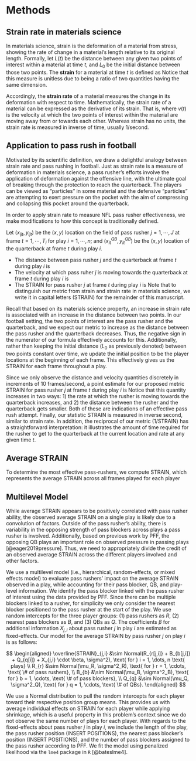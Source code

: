 # Methods {#sec:methods}

## Strain rate in materials science

In materials science, strain is the deformation of a material from stress, showing the rate of change in a material's length relative to its original length.
Formally, let $L(t)$ be the distance between any given two points of interest within a material at time $t$, and $L_0$ be the initial distance between those two points.
The **strain** for a material at time $t$ is defined as 
\begin{equation}
s(t)= \frac{L(t)-L_{0}}{L_{0}}.
\end{equation}
Notice that this measure is unitless due to being a ratio of two quantities having the same dimension.

Accordingly, the **strain rate** of a material measures the change in its deformation with respect to time.
Mathematically, the strain rate of a material can be expressed as the derivative of its strain.
That is,
\begin{equation}
s'(t) = \frac{ds}{dt} = \frac{v(t)}{L_{0}},
\end{equation}
where $v(t)$ is the velocity at which the two points of interest within the material are moving away from or towards each other.
Whereas strain has no units, the strain rate is measured in inverse of time, usually 1/second.

## Application to pass rush in football

Motivated by its scientific definition, we draw a delightful analogy between strain rate and pass rushing in football.
Just as strain rate is a measure of deformation in materials science, a pass rusher's efforts involve the application of deformation against the offensive line, with the ultimate goal of breaking through the protection to reach the quarterback.
The players can be viewed as "particles" in some material and the defensive "particles" are attempting to exert pressure on the pocket with the aim of compressing and collapsing this pocket around the quarterback.

In order to apply strain rate to measure NFL pass rusher effectiveness, we make modifications to how this concept is traditionally defined.

Let $(x_{ijt}, y_{ijt})$ be the $(x, y)$ location on the field of pass rusher $j = 1, \cdots, J$ at frame $t = 1, \cdots, T_i$ for play $i = 1, \cdots, n$; and $(x^{QB}_{it}, y^{QB}_{it})$ be the $(x, y)$ location of the quarterback at frame $t$ during play $i$.

*   The distance between pass rusher $j$ and the quarterback at frame $t$ during play $i$ is 
\begin{equation}
f_{d_{ij}}(t) = \sqrt{(x_{ijt} - x^{QB}_{it})^2 + (y_{ijt} - y^{QB}_{it})^2}.
\end{equation}
*   The velocity at which pass ruher $j$ is moving towards the quarterback at frame $t$ during play $i$ is 
\begin{equation}
f'_{d_{ij}}(t) = \frac{df_{d_{ij}}(t)}{dt}.
\end{equation}
*   The STRAIN for pass rusher $j$ at frame $t$ during play $i$ is 
\begin{equation}
\text{STRAIN}_{ij}(t) = \frac{-f'_{d_{ij}}(t)}{f_{d_{ij}}(t)}.
\end{equation}
Note that to distinguish our metric from strain and strain rate in materials science, we write it in capital letters (STRAIN) for the remainder of this manuscript.

Recall that based on its materials science property, an increase in strain rate is associated with an increase in the distance between two points.
In our football setting, the two points of interest are the pass rusher and the quarterback, and we expect our metric to increase as the distance between the pass rusher and the quarterback decreases.
Thus, the negative sign in the numerator of our formula effectively accounts for this. 
Additionally, rather than keeping the initial distance ($L_0$ as previously denoted) between two points constant over time, we update the initial position to be the player locations at the beginning of each frame.
This effectively gives us the STRAIN for each frame throughout a play.

Since we only observe the distance and velocity quantities discretely in increments of 10 frames/second, a point estimate for our proposed metric STRAIN for pass rusher $j$ at frame $t$ during play $i$ is 
\begin{equation}
\widehat{\text{STRAIN}}_{ij}(t) = \cfrac{-\cfrac{f_{d_{ij}}(t) - f_{d_{ij}}(t - 1)}{0.1}}{f_{d_{ij}}(t)}.
\end{equation}
Notice that this quantity increases in two ways: 1) the rate at which the rusher is moving towards the quarterback increases, and 2) the distance between the rusher and the quarterback gets smaller.
Both of these are indications of an effective pass rush attempt.
Finally, our statistic STRAIN is measured in inverse second, similar to strain rate.
In addition, the reciprocal of our metric (1/STRAIN) has a straightforward interpretation:
it illustrates the amount of time required for the rusher to get to the quarterback at the current location and rate at any given time $t$.

## Average STRAIN

To determine the most effective pass-rushers, we compute STRAIN, which represents the average STRAIN across all frames played for each player

## Multilevel Model

While average STRAIN appears to be positively correlated with pass rusher ability, the observed average STRAIN on a single play is likely due to a convolution of factors. Outside of the pass rusher's ability, there is variability in the opposing strength of pass blockers across plays a pass rusher is involved. Additionally, based on previous work by PFF, the opposing QB plays an important role on observed pressure in passing plays [@eager2019pressure]. Thus, we need to appropriately divide the credit of an observed average STRAIN across the different players involved and other factors.

We use a multilevel model (i.e., hierarchical, random-effects, or mixed effects model) to evaluate pass rushers' impact on the average STRAIN observed in a play, while accounting for their pass blocker, QB, and play-level information. We identify the pass blocker linked with the pass rusher of interest using the data provided by PFF. Since there can be multiple blockers linked to a rusher, for simplicity we only consider the nearest blocker positioned to the pass rusher at the start of the play. We use random intercepts for the three player groups: (1) pass rushers as $R$, (2) nearest pass blockers as $B$, and (3) QBs as $Q$. The coefficients $\beta$ for additional information $X_{j,i}$ about pass rusher $j$ in play $i$ are estimated as fixed-effects. Our model for the average STRAIN by pass rusher $j$ on play $i$ is as follows:

$$
\begin{aligned}
\overline{STRAIN}_{j,i} &\sim Normal(R_{r[j,i]} + B_{b[j,i]} + Q_{q[i]} + X_{j,i} \cdot \beta, \sigma^2), \text{ for } i = 1, \dots, n \text{ plays} \\
R_{r} &\sim Normal(\mu_R, \sigma^2_R), \text{ for } r = 1, \cdots, \text{ \# of pass rushers}, \\
B_{b} &\sim Normal(\mu_B, \sigma^2_B), \text{ for } b = 1, \cdots, \text{ \# of pass blockers}, \\
Q_{q} &\sim Normal(\mu_Q, \sigma^2_Q), \text{ for } q = 1, \cdots, \text{ \# of QBs}.
\end{aligned}
$$

We use a Normal distribution to pull the random intercepts for each player toward their respective position group means. This provides us with average individual effects on STRAIN for each player while applying shrinkage, which is a useful property in this problem's context since we do not observe the same number of plays for each player. With regards to the fixed-effects about pass rusher $j$ in play $i$, we include the length of the play, the pass rusher position (INSERT POSITIONS), the nearest pass blocker's position (INSERT POSITIONS), and the number of pass blockers assigned to the pass rusher according to PFF. We fit the model using penalized likelihood via the `lme4` package in `R` [@bateslme4].


